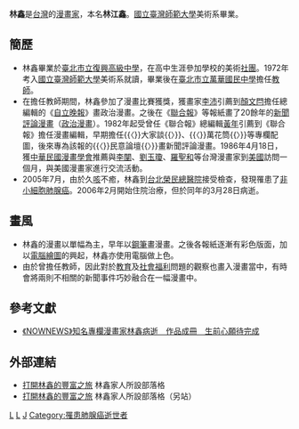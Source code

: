 {{漫畫}}
'''林鑫'''{{BD|1951年||2006年|3月28日|catIdx=L}}是[[台灣|台灣]]的[[漫畫家|漫畫家]]，本名'''林江鑫'''。[[國立臺灣師範大學|國立臺灣師範大學]]美術系畢業。

== 簡歷 ==
*林鑫畢業於[[臺北市立復興高級中學|臺北市立復興高級中學]]，在高中生涯參加學校的美術[[社團|社團]]。1972年考入[[國立臺灣師範大學|國立臺灣師範大學]]美術系就讀，畢業後在[[臺北市立萬華國民中學|臺北市立萬華國民中學]]擔任[[教師|教師]]。
*在擔任教師期間，林鑫參加了漫畫比賽獲獎，獲畫家[[李沛|李沛]]引薦到[[顏文閂|顏文閂]]擔任總編輯的《[[自立晚報|自立晚報]]》畫政治漫畫。之後在《[[聯合報|聯合報]]》等報紙畫了20餘年的[[新聞評論漫畫|新聞評論漫畫]]（[[政治漫畫|政治漫畫]]）。1982年起受曾任《聯合報》總編輯[[黃年|黃年]]引薦到《聯合報》擔任漫畫編輯，早期擔任{{〈}}大家談{{〉}}、{{〈}}萬花筒{{〉}}等專欄配圖，後來專為該報的{{〈}}民意論壇{{〉}}畫新聞評論漫畫。1986年4月18日，獲[[中華民國漫畫學會|中華民國漫畫學會]]推薦與[[李闡|李闡]]、[[劉玉瓊|劉玉瓊]]、[[羅聖和|羅聖和]]等台灣漫畫家到[[美國|美國]]訪問一個月，與美國漫畫家進行交流活動。
*2005年7月，由於久[[咳嗽|咳]]不癒，林鑫到[[台北榮民總醫院|台北榮民總醫院]]接受檢查，發現罹患了[[肺腺癌|非小細胞肺腺癌]]。2006年2月開始住院治療，但於同年的3月28日病逝。

== 畫風 ==
*林鑫的漫畫以單幅為主，早年以[[鋼筆|鋼筆]]畫漫畫。之後各報紙逐漸有彩色版面，加以[[電腦繪圖|電腦繪圖]]的興起，林鑫亦使用電腦做上色。
*由於曾擔任教師，因此對於[[教育|教育]]及[[社會福利|社會福利]]問題的觀察也畫入漫畫當中，有時會將兩則不相關的新聞事件巧妙融合在一幅漫畫中。

== 參考文獻 ==
*[http://www.nownews.com/2006/04/05/91-1925743.htm 《NOWNEWS》知名專欄漫畫家林鑫病逝　作品成冊　生前心願待完成]

== 外部連結 ==
*[http://blog.udn.com/linsing 打開林鑫的豐富之旅] {{Wayback|url=http://blog.udn.com/linsing |date=20100103164128 }} 林鑫家人所設部落格
*[http://tw.myblog.yahoo.com/linsing0527/ 打開林鑫的豐富之旅]{{dead link|date=2018年3月 |bot=InternetArchiveBot |fix-attempted=yes }} 林鑫家人所設部落格（另站）

[[Category:臺灣漫畫家|L]]
[[Category:國立臺灣師範大學校友|L]]
[[Category:林姓|J]]
[[Category:罹患肺腺癌逝世者|Category:罹患肺腺癌逝世者]]